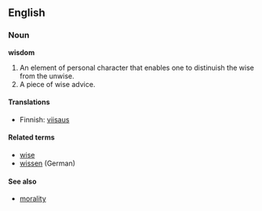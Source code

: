 ==English==

===Noun===
'''wisdom'''
#An element of personal character that enables one to distinuish the wise from the unwise.
#A piece of wise advice.

====Translations====
*Finnish: [[viisaus]]

====Related terms====
*[[wise]]
*[[wissen]] (German)

====See also====
*[[morality]]